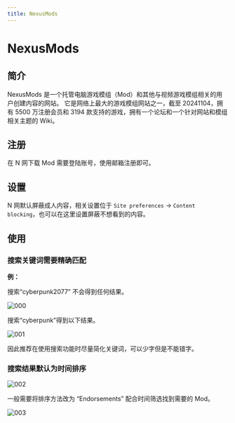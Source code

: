 ```yaml
---
title: NexusMods
---
```



# NexusMods

## 简介

NexusMods 是一个托管电脑<WikipediaLink path="游戏模组">游戏模组</WikipediaLink>（Mod）和其他与视频游戏模组相关的用户创建内容的网站。
它是网络上最大的游戏模组网站之一，截至 20241104，拥有 5500 万注册会员和 3194 款支持的游戏，拥有一个论坛和一个针对网站和模组相关主题的 Wiki。

## 注册

在 N 网下载 Mod 需要登陆账号，使用邮箱注册即可。

## 设置

N 网默认屏蔽成人内容，相关设置位于 `Site preferences` -> `Content blocking`，也可以在这里设置屏蔽不想看到的内容。

## 使用

### 搜索关键词需要精确匹配

**例：**

搜索“cyberpunk2077” 不会得到任何结果。

![000](./imgs/000.png)

搜索“cyberpunk”得到以下结果。

![001](./imgs/001.png)

因此推荐在使用搜索功能时尽量简化关键词，可以少字但是不能错字。

### 搜索结果默认为时间排序

![002](./imgs/002.png)

一般需要将排序方法改为 “Endorsements” 配合时间筛选找到需要的 Mod。

![003](./imgs/004.png)
